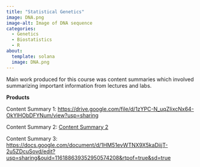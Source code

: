 ```yaml
---
title: "Statistical Genetics"
image: DNA.png
image-alt: Image of DNA sequence
categories:
  - Genetics
  - Biostatistics
  - R
about: 
  template: solana
  image: DNA.png
---
```


Main work produced for this course was content summaries which involved summarizing important information from lectures and labs.

**Products**

Content Summary 1: <https://drive.google.com/file/d/1zYPC-N_uqZIixcNx64-OkYlHObDFYNum/view?usp=sharing>

Content Summary 2: [Content Summary 2](../../Rmd/Content%20Summary%202.Rmd)

Content Summary 3: <https://docs.google.com/document/d/1HM51evWTNX9X5kaDiijT-2u5ZDcuSovd/edit?usp=sharing&ouid=116188639352950574208&rtpof=true&sd=true>
